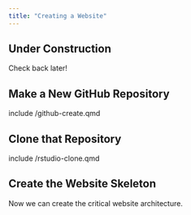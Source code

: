 ```yaml
---
title: "Creating a Website"
---
```


## Under Construction

Check back later!

## Make a New GitHub Repository

include /github-create.qmd

## Clone that Repository

include /rstudio-clone.qmd

## Create the Website Skeleton

Now we can create the critical website architecture.



